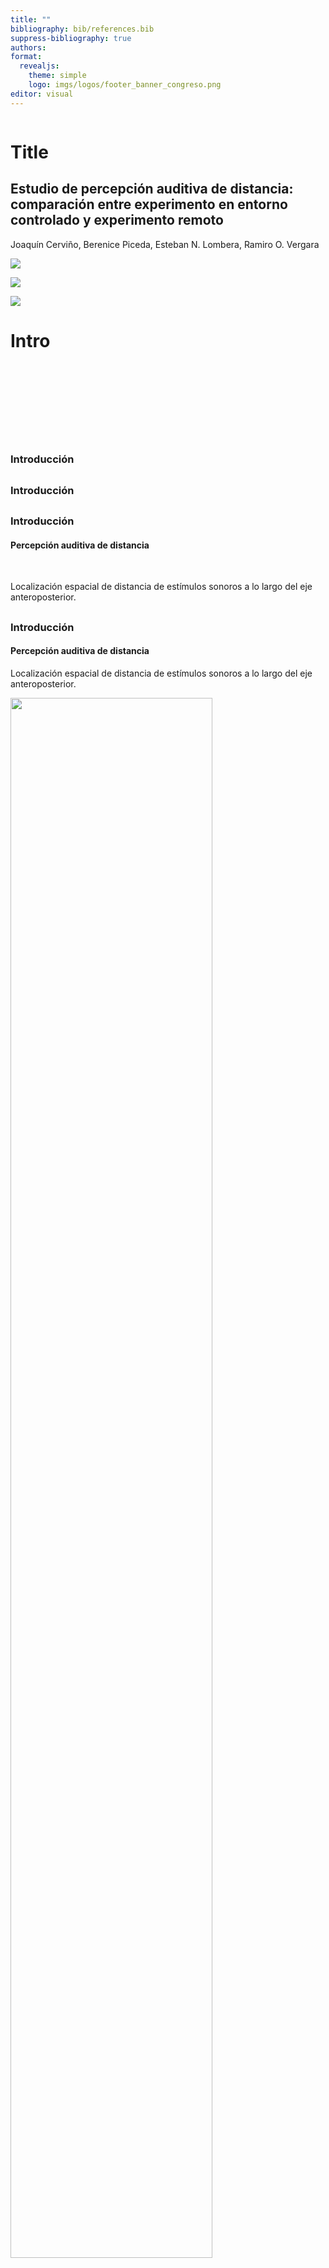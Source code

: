 ```yaml
---
title: ""
bibliography: bib/references.bib
suppress-bibliography: true
authors: 
format: 
  revealjs:
    theme: simple
    logo: imgs/logos/footer_banner_congreso.png
editor: visual
---
```


```r

```

# Title {visibility="hidden"}

## Estudio de percepción auditiva de distancia: comparación entre experimento en entorno controlado y experimento remoto {transition="none fade-out" transition-speed="fast"}

Joaquín Cerviño, Berenice Piceda, Esteban N. Lombera, Ramiro O. Vergara

::: {layout="[[1,1,1]]"}
![](imgs/logos/lapso_black3.png)

![](imgs/logos/Unqui.png)

![](imgs/logos/Conicet.png)
:::

# Intro {visibility="hidden"}

##  {transition="fade-in" transition-speed="fast" auto-animate="true"}

<br>

<br>

<br>

<br>

### Introducción

##  {transition="fade-in" transition-speed="fast" auto-animate="true"}

### Introducción

##  {transition="fade-in" transition-speed="fast" auto-animate="true"}

### Introducción

#### Percepción auditiva de distancia

<br>

Localización espacial de distancia de estímulos sonoros a lo largo del eje anteroposterior.

##  {transition="fade-in" transition-speed="fast" auto-animate="true"}

### Introducción

#### Percepción auditiva de distancia

Localización espacial de distancia de estímulos sonoros a lo largo del eje anteroposterior.

![](imgs/azimut.jpg){fig-align="center" width="80%"}

##  {transition="fade-in" transition-speed="fast" auto-animate="true"}

### Introducción

#### Percepción auditiva de distancia

Localización espacial de distancia de estímulos sonoros a lo largo del eje anteroposterior.

-   Relevante para la ubicación de estímulos ocluidos

##  {transition="fade-in" transition-speed="fast" auto-animate="true"}

### Introducción

#### Percepción auditiva de distancia

Localización espacial de distancia de estímulos sonoros a lo largo del eje anteroposterior.

-   Relevante para la ubicación de estímulos ocluidos
-   Relevante para personas con impedimentos visuales

##  {transition="fade-in" transition-speed="fast" auto-animate="true"}

### Introducción

#### Percepción auditiva de distancia

Localización espacial de distancia de estímulos sonoros a lo largo del eje anteroposterior.

-   Relevante para la ubicación de estímulos ocluidos
-   Relevante para personas con impedimentos visuales
-   Notablemente más precisa en instancia bimodal (complementada por percepción visual)

##  {transition="fade-in" transition-speed="fast" auto-animate="true"}

### Introducción

#### Percepción auditiva de distancia

Se vale de los siguientes indicios:

-   Intensidad de estímulo
-   Relación entre energía directa y reverberante de estímulo

##  {transition="fade-in" transition-speed="fast" auto-animate="true"}

### Introducción

#### Percepción auditiva de distancia

Se vale de los siguientes indicios:

-   Intensidad de estímulo
-   Relación entre energía directa y reverberante de estímulo

::: columns
::: {.column width="50%"}
Se cuantifica comunmente de acuerdo a una función de potencia con la forma

$$
r^\prime = kr^a
$$
:::

::: {.column width="50%"}
![](imgs/curva.png){width="90%"}
:::
:::

##  {transition="fade-in" transition-speed="fast" auto-animate="true"}

### Introducción

#### Percepción auditiva de distancia

Setups experimentales para el estudio de la percepción auditiva de distancia.

-   Entornos experimentales controlados
-   Fuentes sonoras reales o virtuales

::: columns
::: {.column width="50%"}
![](imgs/setup/sala_teatro.jpg)
:::

::: {.column width="50%"}
![](imgs/setup/sala_untref.jpg)
:::
:::

##  {transition="fade-in" transition-speed="fast" auto-animate="true"}

### Introducción

#### Objetivo

Comparar la percepción auditiva de fuentes virtuales en dos contextos.

::: columns
::: {.column width="50%"}
Entorno controlado

-   Sala experimental
-   Equipamiento de audio de calidad profesional
    -   Auriculares
    -   Interfaz digital analógica
:::

::: {.column width="50%"}
Entorno no controlado

-   Experimento web
-   Auriculares provistos por participantes
    -   Diversa calidad
    -   Distinto tipo
:::
:::

# Methods {visibility="hidden"}

##  {transition="fade-in" transition-speed="fast" auto-animate="true"}

### Metodología

::: columns
::: {.column width="30%"}
#### Participantes

80 sujetos con edad promedio 32 años.

- 30 entorno controlado
- 50 web


-   28 mujeres
-   50 hombres
-   2 otros
:::

::: {.column width="40%"}
:::

::: {.column width="30%"}
:::
:::

##  {auto-animate="true"}

### Metodología

::: columns
::: {.column width="30%"}
#### Participantes

80 sujetos con edad promedio 32 años.

- 30 entorno controlado
- 50 web


-   28 mujeres
-   50 hombres
-   2 otros
:::

::: {.column width="40%"}
#### Materiales
-   Computadora

##### Entorno controlado
-   Auriculares Sennheiser HD 800 
-   Interfaz RME Fireface USB

#####  Entorno no controlado
-   Auriculares diversos

:::

::: {.column width="30%"}
:::
:::

##  {auto-animate="true"}

### Metodología

::: columns
::: {.column width="30%"}
#### Participantes

80 sujetos con edad promedio 32 años.

- 30 entorno controlado
- 50 web


-   28 mujeres
-   50 hombres
-   2 otros
:::

::: {.column width="40%"}
#### Materiales
-   Computadora

##### Entorno controlado
-   Auriculares Sennheiser HD 800 
-   Interfaz RME Fireface USB

#####  Entorno no controlado
-   Auriculares diversos

:::

::: {.column width="30%"}
#### Procedimiento

1.  Encuesta con datos poblacionales
2.  Sesión experimental programada en PsychoPy
:::
:::

# Results {visibility="hidden"}

### Resultados

Resultados va aca

# Discusion {visibility="hidden"}

##  {transition="fade-in" transition-speed="fast" auto-animate="true"}

<br>

<br>

<br>

<br>

### Discusión

##  {transition="fade-in" transition-speed="fast" auto-animate="true"}

### Discusión

##  {transition="fade-in" transition-speed="fast" auto-animate="true"}

### Discusión

#### Percepción espacial

El volumen de sala percibido es subestimado en

-   un 54% para el entorno real
-   un 56% para el entorno virtual

##  {transition="fade-in" transition-speed="fast" auto-animate="true"}

### Discusión

#### Percepción espacial

El volumen de sala percibido es subestimado en

-   un 54% para el entorno real
-   un 56% para el entorno virtual

El resultado de la subestimación del entorno virtual coincide con lo reportado en @kelly_perceived_2017, donde se realiza un experimento con un casco similar (HTC Vive).

##  {transition="fade-in" transition-speed="fast" auto-animate="true"}

### Discusión

#### Percepción espacial

El volumen de sala percibido es subestimado en

-   un 54% para el entorno real
-   un 56% para el entorno virtual

El resultado de la subestimación del entorno virtual coincide con lo reportado en @kelly_perceived_2017, donde se realiza un experimento con un casco similar (HTC Vive).

La subestimación del entorno real puede estar vinculada al procedimeinto experimental y al método de reporte.

##  {transition="fade-in" transition-speed="fast" auto-animate="true"}

### Discusión

#### Comparación de entorno real vs entorno virtual

Similar estimación de tamaño para ambos entornos.

##  {transition="fade-in" transition-speed="fast" auto-animate="true"}

### Discusión

#### Comparación de entorno real vs entorno virtual

Similar estimación de tamaño para ambos entornos.

Difiere a lo reportado en @renner_perception_2013 donde se asevera que el tamaño de los entornos virtuales es subestimado en un 74% con respecto a su contraparte real.

# Conclusion {visibility="hidden"}

## Conclusión {transition="fade-in" transition-speed="fast" auto-animate="true"}

<br> <br> <br>

Pese a que existe una subestimación considerable del entorno, se observa una escasa diferencia entre el tamaño percibido para las modalidades real y virtual.

## Conclusión {auto-animate="true"}

<br>

Pese a que existe una subestimación considerable del entorno, se observa una escasa diferencia entre el tamaño percibido para las modalidades real y virtual.

<br>

Los entornos virtuales son percibidos de forma verosímil.

## Conclusión {auto-animate="true"}

Pese a que existe una subestimación considerable del entorno, se observa una escasa diferencia entre el tamaño percibido para las modalidades real y virtual.

Los entornos virtuales son percibidos de forma verosímil.

<br>

La herramienta desarrollada presenta validez ecológica para su uso en la modalidad visual de experimentos de Percepción Auditiva de Distancia.

# End {visibility="hidden"}

### ¡Gracias! ¿Preguntas?

### Desarrollo y validación de un entorno visual virtual para experimentos psicofísicos

Joaquín Cerviño, Berenice Piceda, Esteban N. Lombera, Ramiro O. Vergara <br> contacto: jcervino4\@uvq.edu.ar

::: {layout="[[1.5,1.2,1.5],[1]]"}
![](imgs/logos/lapso_black3.png)

![](imgs/logos/Unqui.png) ![](imgs/logos/logo_acaa.png)

![](imgs/logos/Foncyt.png)
:::
